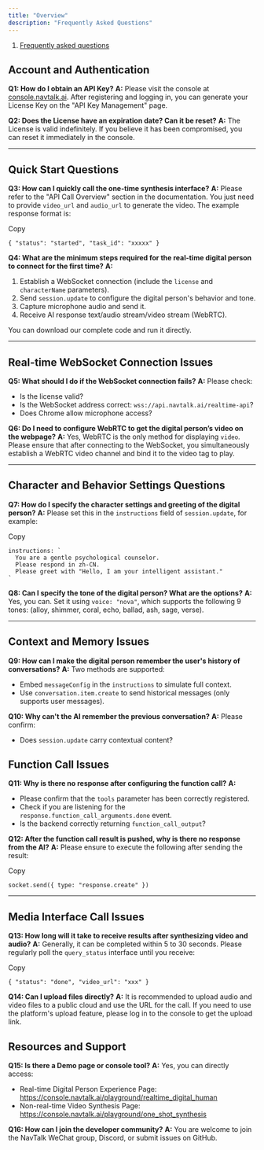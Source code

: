 ```yaml
---
title: "Overview"
description: "Frequently Asked Questions"
---
```


1. [Frequently asked questions](/api/frequently-asked-questions)

## **Account and Authentication**

**Q1: How do I obtain an API Key?** **A:** Please visit the console at [console.navtalk.ai](https://console.navtalk.ai/login#/dashboard). After registering and logging in, you can generate your License Key on the "API Key Management" page.

**Q2: Does the License have an expiration date? Can it be reset?** **A:** The License is valid indefinitely. If you believe it has been compromised, you can reset it immediately in the console.

---

## **Quick Start Questions**

**Q3: How can I quickly call the one-time synthesis interface?** **A:** Please refer to the "API Call Overview" section in the documentation. You just need to provide `video_url` and `audio_url` to generate the video. The example response format is:

Copy

```
{ "status": "started", "task_id": "xxxxx" }
```

**Q4: What are the minimum steps required for the real-time digital person to connect for the first time?** **A:**

1. Establish a WebSocket connection (include the `license` and `characterName` parameters).
2. Send `session.update` to configure the digital person's behavior and tone.
3. Capture microphone audio and send it.
4. Receive AI response text/audio stream/video stream (WebRTC).

You can download our complete code and run it directly.

---

## **Real-time WebSocket Connection Issues**

**Q5: What should I do if the WebSocket connection fails?** **A:** Please check:

- Is the license valid?
- Is the WebSocket address correct: `wss://api.navtalk.ai/realtime-api`?
- Does Chrome allow microphone access?

**Q6: Do I need to configure WebRTC to get the digital person’s video on the webpage?** **A:** Yes, WebRTC is the only method for displaying `video`. Please ensure that after connecting to the WebSocket, you simultaneously establish a WebRTC video channel and bind it to the video tag to play.

---

## **Character and Behavior Settings Questions**

**Q7: How do I specify the character settings and greeting of the digital person?** **A:** Please set this in the `instructions` field of `session.update`, for example:

Copy

```
instructions: `
  You are a gentle psychological counselor.
  Please respond in zh-CN.
  Please greet with "Hello, I am your intelligent assistant."
`
```

**Q8: Can I specify the tone of the digital person? What are the options?** **A:** Yes, you can. Set it using `voice: "nova"`, which supports the following 9 tones: (alloy, shimmer, coral, echo, ballad, ash, sage, verse).

---

## **Context and Memory Issues**

**Q9: How can I make the digital person remember the user's history of conversations?** **A:** Two methods are supported:

- Embed `messageConfig` in the `instructions` to simulate full context.
- Use `conversation.item.create` to send historical messages (only supports user messages).

**Q10: Why can't the AI remember the previous conversation?** **A:** Please confirm:

- Does `session.update` carry contextual content?

## **Function Call Issues**

**Q11: Why is there no response after configuring the function call?** **A:**

- Please confirm that the `tools` parameter has been correctly registered.
- Check if you are listening for the `response.function_call_arguments.done` event.
- Is the backend correctly returning `function_call_output`?

**Q12: After the function call result is pushed, why is there no response from the AI?** **A:** Please ensure to execute the following after sending the result:

Copy

```
socket.send({ type: "response.create" })
```

---

## **Media Interface Call Issues**

**Q13: How long will it take to receive results after synthesizing video and audio?** **A:** Generally, it can be completed within 5 to 30 seconds. Please regularly poll the `query_status` interface until you receive:

Copy

```
{ "status": "done", "video_url": "xxx" }
```

**Q14: Can I upload files directly?** **A:** It is recommended to upload audio and video files to a public cloud and use the URL for the call. If you need to use the platform's upload feature, please log in to the console to get the upload link.

## **Resources and Support**

**Q15: Is there a Demo page or console tool?** **A:** Yes, you can directly access:

- Real-time Digital Person Experience Page: https://console.navtalk.ai/playground/realtime_digital_human
- Non-real-time Video Synthesis Page: https://console.navtalk.ai/playground/one_shot_synthesis

**Q16: How can I join the developer community?** **A:** You are welcome to join the NavTalk WeChat group, Discord, or submit issues on GitHub.